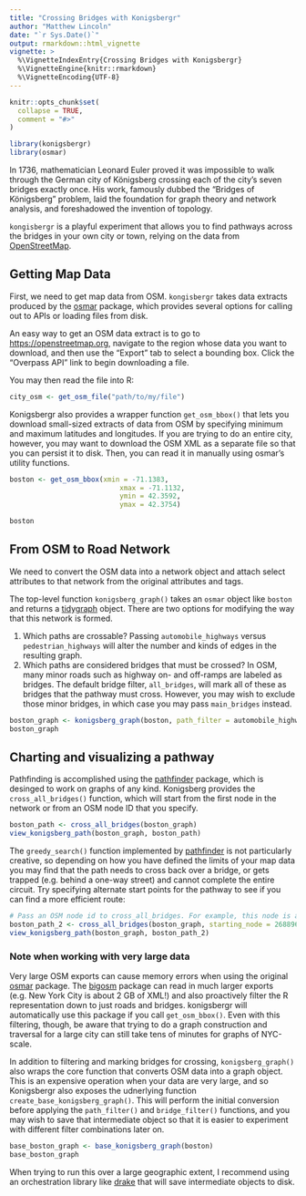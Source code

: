 ```yaml
---
title: "Crossing Bridges with Konigsbergr"
author: "Matthew Lincoln"
date: "`r Sys.Date()`"
output: rmarkdown::html_vignette
vignette: >
  %\VignetteIndexEntry{Crossing Bridges with Konigsbergr}
  %\VignetteEngine{knitr::rmarkdown}
  %\VignetteEncoding{UTF-8}
---
```


```r
knitr::opts_chunk$set(
  collapse = TRUE,
  comment = "#>"
)

library(konigsbergr)
library(osmar)
```

In 1736, mathematician Leonard Euler proved it was impossible to walk through the German city of Königsberg crossing each of the city’s seven bridges exactly once. His work, famously dubbed the “Bridges of Königsberg” problem, laid the foundation for graph theory and network analysis, and foreshadowed the invention of topology. 

`kongisbergr` is a playful experiment that allows you to find pathways across the bridges in your own city or town, relying on the data from [OpenStreetMap][osm].

## Getting Map Data

First, we need to get map data from OSM. `kongisbergr` takes data extracts produced by the [osmar] package, which provides several options for calling out to APIs or loading files from disk.

An easy way to get an OSM data extract is to go to <https://openstreetmap.org>, navigate to the region whose data you want to download, and then use the "Export" tab to select a bounding box. Click the "Overpass API" link to begin downloading a file.

You may then read the file into R:

```r
city_osm <- get_osm_file("path/to/my/file")
```

Konigsbergr also provides a wrapper function `get_osm_bbox()` that lets you download small-sized extracts of data from OSM by specifying minimum and maximum latitudes and longitudes.
If you are trying to do an entire city, however, you may want to download the OSM XML as a separate file so that you can persist it to disk. Then, you can read it in manually using osmar's utility functions.

```r
boston <- get_osm_bbox(xmin = -71.1383,
                           xmax = -71.1132,
                           ymin = 42.3592,
                           ymax = 42.3754)
```

```r
boston
```

## From OSM to Road Network

We need to convert the OSM data into a network object and attach select attributes to that network from the original attributes and tags.

The top-level function `konigsberg_graph()` takes an `osmar` object like `boston` and returns a [tidygraph] object. There are two options for modifying the way that this network is formed.

1. Which paths are crossable? Passing `automobile_highways` versus `pedestrian_highways` will alter the number and kinds of edges in the resulting graph.
2. Which paths are considered bridges that must be crossed? In OSM, many minor roads such as highway on- and off-ramps are labeled as bridges. The default bridge filter, `all_bridges`, will mark all of these as bridges that the pathway must cross. However, you may wish to exclude those minor bridges, in which case you may pass `main_bridges` instead.

```r
boston_graph <- konigsberg_graph(boston, path_filter = automobile_highways, bridge_filter = main_bridges)
boston_graph
```

## Charting and visualizing a pathway

Pathfinding is accomplished using the [pathfinder] package, which is desinged to work on graphs of any kind. Konigsberg provides the `cross_all_bridges()` function, which will start from the first node in the network or from an OSM node ID that you specify.

```r
boston_path <- cross_all_bridges(boston_graph)
view_konigsberg_path(boston_graph, boston_path)
```

The `greedy_search()` function implemented by [pathfinder] is not particularly creative, so depending on how you have defined the limits of your map data you may find that the path needs to cross back over a bridge, or gets trapped (e.g. behind a one-way street) and cannot complete the entire circuit.
Try specifying alternate start points for the pathway to see if you can find a more efficient route:

```r
# Pass an OSM node id to cross_all_bridges. For example, this node is at https://openstreetmap.org/node/2688967592
boston_path_2 <- cross_all_bridges(boston_graph, starting_node = 2688967592)
view_konigsberg_path(boston_graph, boston_path_2)
```

### Note when working with very large data

Very large OSM exports can cause memory errors when using the original [osmar] package.
The [bigosm] package can read in much larger exports (e.g. New York City is about 2 GB of XML!) and also proactively filter the R representation down to just roads and bridges.
konigsbergr will automatically use this package if you call `get_osm_bbox()`.
Even with this filtering, though, be aware that trying to do a graph construction and traversal for a large city can still take tens of minutes for graphs of NYC-scale.

[bigosm]: https://github.com/dSHARP-CMU/bigosm

In addition to filtering and marking bridges for crossing, `konigsberg_graph()` also wraps the core function that converts OSM data into a graph object. This is an expensive operation when your data are very large, and so Konigsbergr also exposes the udnerlying function `create_base_konigsberg_graph()`. This will perform the initial conversion before applying the `path_filter()` and `bridge_filter()` functions, and you may wish to save that intermediate object so that it is easier to experiment with different filter combinations later on.

```r
base_boston_graph <- base_konigsberg_graph(boston)
base_boston_graph
```

When trying to run this over a large geographic extent, I recommend using an orchestration library like [drake] that will save intermediate objects to disk.

[osmar]: https://cran.r-project.org/package=osmar

[osm]: https://openstreetmap.org

[tidygraph]: https://cran.r-project.org/package=tidygraph

[drake]: https://cran.r-project.org/package=drake

[pathfinder]: https://github.com/dSHARP-CMU/pathfinder/

